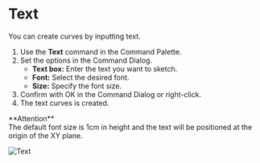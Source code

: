 
# Text

<Reference shortcut="" command="Text" button="" />

You can create curves by inputting text.

1. Use the **Text** command in the Command Palette.
2. Set the options in the Command Dialog.
   - **Text box:** Enter the text you want to sketch.
   - **Font:** Select the desired font.
   - **Size:** Specify the font size.
3. Confirm with OK in the Command Dialog or right-click.
4. The text curves is created.

<Callout emoji="❗">
**Attention**<br />
The default font size is 1cm in height and the text will be positioned at the origin of the XY plane.
</Callout>

![Text](/img/text.gif)





